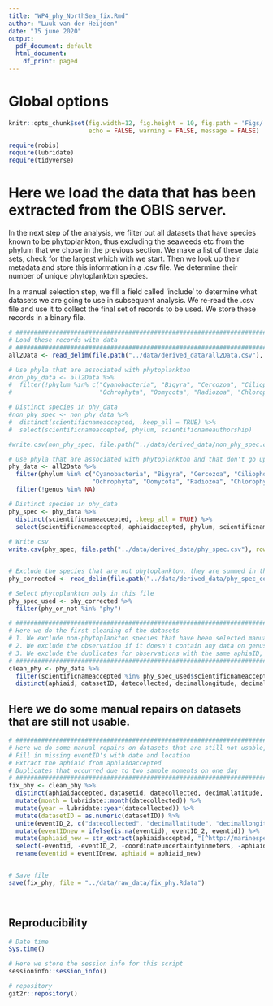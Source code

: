 ```yaml
---
title: "WP4_phy_NorthSea_fix.Rmd"
author: "Luuk van der Heijden"
date: "15 june 2020"
output:
  pdf_document: default
  html_document:
    df_print: paged
---
```


# Global options

```r

knitr::opts_chunk$set(fig.width=12, fig.height = 10, fig.path = 'Figs/',
                      echo = FALSE, warning = FALSE, message = FALSE)

require(robis)
require(lubridate)
require(tidyverse)

```

# Here we load the data that has been extracted from the OBIS server. 

In the next step of the analysis, we filter out all datasets that have species known to be phytoplankton, thus excluding the seaweeds etc from the phylum that we chose in the previous section. We make a list of these data sets, check for the largest which with we start. Then we look up their metadata and store this information in a .csv file. We determine their number of unique phytoplankton species.

In a manual selection step, we fill a field called 'include' to determine what datasets we are going to use in subsequent analysis. We re-read the .csv file and use it to collect the final set of records to be used. We store these records in a binary file.


```r

# #############################################################################
# Load these records with data
# #############################################################################
all2Data <- read_delim(file.path("../data/derived_data/all2Data.csv"), delim = ";")

# Use phyla that are associated with phytoplankton
#non_phy_data <- all2Data %>%
#  filter(!phylum %in% c("Cyanobacteria", "Bigyra", "Cercozoa", "Ciliophora", "Cryptophyta", "Foraminifera", "Haptophyta", "Heliozoa", "Myzozoa",
#                        "Ochrophyta", "Oomycota", "Radiozoa", "Chlorophyta", "Choanozoa", "Euglenozoa", NA))

# Distinct species in phy_data
#non_phy_spec <- non_phy_data %>%
#  distinct(scientificnameaccepted, .keep_all = TRUE) %>%
#  select(scientificnameaccepted, phylum, scientificnameauthorship)

#write.csv(non_phy_spec, file.path("../data/derived_data/non_phy_spec.csv"), row.names = FALSE)

# Use phyla that are associated with phytoplankton and that don't go up to genus / species level
phy_data <- all2Data %>%
  filter(phylum %in% c("Cyanobacteria", "Bigyra", "Cercozoa", "Ciliophora", "Cryptophyta", "Foraminifera", "Haptophyta", "Heliozoa", "Myzozoa",
                       "Ochrophyta", "Oomycota", "Radiozoa", "Chlorophyta", "Choanozoa", "Euglenozoa", NA)) %>%
  filter(!genus %in% NA)  

# Distinct species in phy_data
phy_spec <- phy_data %>%
  distinct(scientificnameaccepted, .keep_all = TRUE) %>%
  select(scientificnameaccepted, aphiaidaccepted, phylum, scientificnameauthorship) 
  
# Write csv
write.csv(phy_spec, file.path("../data/derived_data/phy_spec.csv"), row.names = FALSE)


# Exclude the species that are not phytoplankton, they are summed in this list. This is specific
phy_corrected <- read_delim(file.path("../data/derived_data/phy_spec_corrected_new.csv"), delim = ";")

# Select phytoplankton only in this file
phy_spec_used <- phy_corrected %>%
  filter(phy_or_not %in% "phy")

# #############################################################################
# Here we do the first cleaning of the datasets
# 1. We exclude non-phytoplankton species that have been selected manually for your dataset (see file uploaded above)
# 2. We exclude the observation if it doesn't contain any data on genus or species level
# 3. We exclude the duplicates for observations with the same aphiaID, dataset, date and location
# #############################################################################
clean_phy <- phy_data %>% 
  filter(scientificnameaccepted %in% phy_spec_used$scientificnameaccepted) %>%    # Exclude non-phytoplankton
  distinct(aphiaid, datasetID, datecollected, decimallongitude, decimallatitude, .keep_all = TRUE) # Filter out the duplicates


```

## Here we do some manual repairs on datasets that are still not usable. 

```r

# #############################################################################
# Here we do some manual repairs on datasets that are still not usable, we fix:
# Fill in missing eventID's with date and location 
# Extract the aphiaid from aphiaidaccepted
# Duplicates that occurred due to two sample moments on one day
# #############################################################################
fix_phy <- clean_phy %>%
  distinct(aphiaidaccepted, datasetid, datecollected, decimallatitude, decimallongitude, .keep_all = TRUE) %>%       # Select distinct objects
  mutate(month = lubridate::month(datecollected)) %>%                                                                # Create column with months
  mutate(year = lubridate::year(datecollected)) %>%                                                                  # Create column with years
  mutate(datasetID = as.numeric(datasetID)) %>%                                                                      # Make numeric
  unite(eventID_2, c("datecollected", "decimallatitude", "decimallongitude"), sep = "-", remove = FALSE) %>%         # Make eventID were not present
  mutate(eventIDnew = ifelse(is.na(eventid), eventID_2, eventid)) %>%
  mutate(aphiaid_new = str_extract(aphiaidaccepted, "[^http://marinespecies.org/aphia.php?p=taxdetails&id=]+$")) %>% # Remove website from aphiaid
  select(-eventid, -eventID_2, -coordinateuncertaintyinmeters, -aphiaidaccepted, -aphiaid) %>%                       # Remove columns not necessary
  rename(eventid = eventIDnew, aphiaid = aphiaid_new)                                                                # Rename these columns created


# Save file
save(fix_phy, file = "../data/raw_data/fix_phy.Rdata")

  
```

## Reproducibility

```r
# Date time
Sys.time()

# Here we store the session info for this script
sessioninfo::session_info()

# repository
git2r::repository()

```


